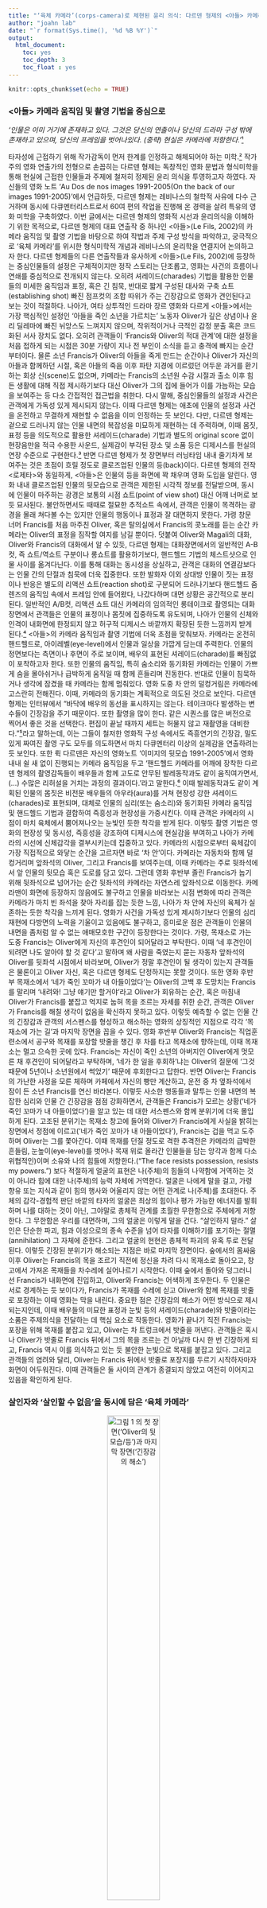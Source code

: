 ```yaml
---
title: "‘육체 카메라’(corps-camera)로 체현된 윤리 의식: 다르덴 형제의 <아들> 카메라 움직임 및 촬영 기법을 중심으로"
author: "joahn lab"
date: "`r format(Sys.time(), '%d %B %Y')`"
output: 
  html_document:
    toc: yes
    toc_depth: 3
    toc_float : yes
---
```


```r
knitr::opts_chunk$set(echo = TRUE)
```

### <아들> 카메라 움직임 및 촬영 기법을 중심으로

<i>‘인물은 이미 거기에 존재하고 있다. 그것은 당신의 연출이나 당신의 드라마 구성 밖에 존재하고 있으며,
당신의 프레임을 벗어나있다. (중략) 현실은 카메라에 저항한다.’</i><span id="a1">[¹](#1)</span>

  타자성에 근접하기 위해 작가감독이 먼저 한계를 인정하고 해체되어야 하는 미학.<span id="a2">[²](#2)</span> 작가주의 영화 연출가의 전형으로 손꼽히는 다르덴 형제는 독창적인 영화 문법과 형식미학을 통해 현실에 근접한 인물들과 주제에 철저히 정제된 윤리 의식을 투영하고자 하였다. 자신들의 영화 노트 ‘Au Dos de nos images 1991-2005(On the back of our images 1991-2005)’에서 언급하듯, 다르덴 형제는 레비나스의 철학적 사유에 다수 근거하며 동시에 다큐멘터리스트로서 60여 편의 작업을 진행해 온 경력을 살려 특유의 영화 미학을 구축하였다. 이번 글에서는 다르덴 형제의 영화적 시선과 윤리의식을 이해하기 위한 목적으로, 다르덴 형제의 대표 연출작 중 하나인 <아들>(Le Fils, 2002)의 카메라 움직임 및 촬영 기법을 바탕으로 하여 작법과 주제 구성 방식을 파악하고, 궁극적으로 ‘육체 카메라’를 위시한 형식미학적 개념과 레비나스의 윤리학을 연결지어 논의하고자 한다.
  다르덴 형제들의 다른 연출작들과 유사하게 <아들>(Le Fils, 2002)에 등장하는 중심인물들의 설정은 구체적이지만 정작 스토리는 단조롭고, 영화는 사건의 흐름이나 연쇄를 중심적으로 전개되지 않는다. 오히려 셔레이드(charades) 기법을 활용한 인물들의 미세한 움직임과 표정, 혹은 긴 침묵, 반대로 짧게
구성된 대사와 구축 쇼트(establishing shot) 빠진 점프컷의 조합 따위가 주는 긴장감으로 영화가 견인된다고 보는 것이 적절하다. 나아가, 여타 상투적인 드라마 장르 영화와 다르게 <아들>에서는 가장 핵심적인 설정인 ‘아들을 죽인 소년을 가르치는’ 노동자 Oliver가 깊은 상념이나 윤리 딜레마에 빠진 뉘앙스도 느껴지지 않으며, 작위적이거나 극적인 감정 분출 혹은 코드화된 서사 장치도 없다. 오히려 관객들이 ‘Francis와 Oliver의 적대 관계’에 대한 설정을 처음 접하게 되는 시점은 30분 가량이 지나 전 부인이 소식을 듣고 충격에 빠지는 순간부터이다. 물론 소년 Francis가 Oliver의 아들을 죽게 만드는
순간이나 Oliver가 자신의 아들과 함께하던 시절, 혹은 아들의 죽음 이후 파탄 지경에 이르렀던 어두운 과거를 환기하는 회상 신(scene)도 없으며, 카메라는 Francis의 소년원 수감 시절과 출소 이후 힘든 생활에 대해 직접 제시하기보다 대신 Oliver가 그의 집에 들어가 이를 가늠하는 모습을 보여주는 등 다소 간접적인 접근법을 취한다. 다시 말해, 중심인물들의 설정과 사건은 관객에게 가독성 있게 제시되지 않는다. 이때 다르덴 형제는 애초에 인물의 설정과 사건을 온전하고 무결하게 재현할 수 없음을 이미 인정하는 듯 보인다. 다만, 다르덴 형제는 겉으로 드러나지 않는 인물 내면의 복잡성을 미묘하게 재현하는 데 주력하며, 이때 몸짓, 표정 등을 의도적으로 활용한 셔레이드(charade) 기법과 별도의 original score 없이 현장음만을 적극 수용한 사운드, 실제감이 부각된 장소 및 소품 등은 디제시스를 현실의 연장 수준으로 구현한다.<span id="a3">[³](#3)</span>
  반면 다르덴 형제가 첫 장면부터 러닝타임 내내 줄기차게 보여주는 것은 초점이 흐릴 정도로 클로즈업된 인물의 등(back)이다. 다르덴 형제의 전작 <로제타>와 동일하게, <아들>은 인물의 등을 화면에 꽉 채우며 영화 도입을 알린다. 영화 내내 클로즈업된 인물의 뒷모습으로 관객은 제한된 시각적 정보를 전달받으며, 동시에 인물이 마주하는 광경은 보통의 시점 쇼트(point of view shot) 대신 어깨 너머로 보듯 묘사된다. 불안하면서도 때때로 절묘한 추적쇼트 속에서, 관객은 인물이 목격하는 광경을 몰래 쳐다볼 수는 있지만 인물의 행동이나 표정과 잘 대면하지 못한다. 가령 창문 너머 Francis를 처음 마주친 Oliver, 혹은 탈의실에서 Francis의 콧노래를 듣는 순간 카메라는 Oliver의 표정을 짐작할 여지를 남길 뿐이다. 덧붙여 Oliver와 Magali의 대화, Oliver와 Francis의 대화에서 알 수 있듯, 다르덴 형제는 대화장면에서의 일반적인 A-B컷, 즉 쇼트/역쇼트 구분이나 롱쇼트를 활용하기보다, 핸드헬드 기법의 체스트샷으로 인물 사이를 옮겨다닌다. 이를 통해 대화는 동시성을 상실하고, 관객은 대화의 연결감보다는 인물 간의 단절과 침묵에 더욱 집중한다. 또한 발화자 이외 상대방 인물이 짓는 표정이나 반응은 별도의 리액션 쇼트(reaction shot)로 구분되어 드러나기보다 핸드헬드 줌렌즈의 움직임 속에서 프레임 안에 들어왔다, 나갔다하며 대면 상황은 공간적으로 분리된다. 일반적인 A/B컷, 리액션 쇼트 대신 카메라의 임의적인 롱테이크로 촬영되는 대화 장면에서 관객들은 인물의 표정이나 몸짓에 집중하도록 유도되며, 나아가 인물의 신체와 인격이 내화면에 한정되지 않고 허구적 디제시스 바깥까지 확장된 듯한 느낌까지 받게 된다.<span id="a4">[⁴](#4)</span>
<아들>의 카메라 움직임과 촬영 기법에 더욱 초점을 맞춰보자. 카메라는 온전히 핸드헬드로, 아이레벨(eye-level)에서 인물과 일상을 가깝게 담는데 주력한다. 인물의 정면보다는 측면이나 후면이 주로 보이며, 배우의 표현된 셔레이드(charade)를 빠짐없이 포착하고자 한다. 또한 인물의 움직임, 특히
숨소리와 동기화된 카메라는 인물이 가쁘게 숨을 몰아쉬거나 급박하게 움직일 때 함께 흔들리며 진동한다. 반대로 인물이 침묵하거나 생각에 잠겼을 때 카메라는 함께 멈춰있다. 영화 도중 차 안의 덜컹거림은 카메라에 고스란히 전해진다. 
 이때, 카메라의 동기화는 계획적으로 의도된 것으로 보인다. 다르덴 형제는 인터뷰에서 “바닥에 배우의 동선을 표시하지는 않는다. 테이크마다 발생하는 변수들이 긴장감을 주기 때문이다. 또한 촬영을 많이 한다. 같은 시퀀스를 많은 버전으로 찍어서 좋은 것을 선택한다. 편집이 끝날 때까지 세트는 허물지 않고 재촬영을 대비한다.”<span id="a5">[⁵](#5)</span>라고 말하는데, 이는 그들이 철저한 영화적 구성 속에서도 즉흥연기의 긴장감, 밀도
있게 짜여진 촬영 구도 모두를 의도하면서 마치 다큐멘터리 이상의 실제감을 연출하려는 듯 보인다. 또한 뤽 다르덴은 자신의 영화노트 ‘이미지의 뒷모습 1991-2005’에서 영화 내내 쉴 새 없이 진행되는 카메라 움직임을 두고 ‘핸드헬드 카메라를 어깨에 장착한 다르덴 형제의 촬영감독들이 배우들과 함께 고도로
안무된 발레동작과도 같이 움직여가면서, (...) 수많은 리허설을 거치는 과정의 결과이다.’라고 말한다.<span id="a6">[⁶](#6)</span>
  이때 발레동작과도 같이 계획된 인물의 몸짓은 비전문 배우들의 아우라(aura)를 거쳐 현장성 강한 셔레이드(charades)로 표현되며, 대체로 인물의 심리(또는 숨소리)와 동기화된 카메라 움직임 및 핸드헬드 기법과 결합하여 즉흥성과 현장성을 가중시킨다. 이때 관객은 카메라의 시점이 마치 육체에서
뿜어져나오는 눈빛인 듯한 착각을 받게 된다. 
  이렇듯 촬영 기법은 영화의 현장성 및 동시성, 즉흥성을 강조하여 디제시스에 현실감을 부여하고 나아가
카메라의 시선에 신체감각을 결부시키는데 집중하고 있다. 카메라의 시점으로부터 육체감이 가장 직접적으로 와닿는 순간을 고르자면 바로 ‘차 안’이다. 카메라는 자동차와 함께 덜컹거리며 앞좌석의 Oliver, 그리고 Francis를 보여주는데, 이때 카메라는 주로 뒷좌석에서 앞 인물의 뒷모습 혹은 도로를 담고
있다. 그런데 영화 후반부 졸린 Francis가 눕기 위해 뒷좌석으로 넘어가는 순간 뒷좌석의 카메라는 자연스레 앞좌석으로 이동한다. 카메라맨이 화면에 등장하지 않음에도 불구하고 인물을 바라보는 시점 변화에 따라 관객은 카메라가 마치 빈 좌석을 찾아 자리를 잡는 듯한 느낌, 나아가 차 안에 자신의 육체가 실존하는 듯한 착각을 느끼게 된다.
  영화가 사건을 가독성 있게 제시하기보다 인물의 심리 재현에 다방면의 노력을 기울이고 있음에도 불구하고, 흥미로운 점은 관객들이 인물의 내면을 좀처럼 알 수 없는 애매모호한 구간이 등장한다는 것이다. 가령, 목재소로 가는 도중 Francis는 Oliver에게 자신의 후견인이 되어달라고 부탁한다. 이때 ‘네
후견인이 되려면 나도 알아야 할 것 같다’고 말하며 왜 사람을 죽였는지 묻는 자동차 앞좌석의 Oliver를 뒷좌석 시점에서 바라보며, Oliver가 정말 후견인이 될 생각이 있는지 관객들은 물론이고 Oliver 자신, 혹은 다르덴 형제도 단정하지는 못할 것이다. 또한 영화 후반부 목재소에서 ‘네가 죽인 꼬마가 내 아들이었다’는 Oliver의 고백 후 도망치는 Francis를 말리며 ‘내려와! 그냥 얘기만 할거야’라고 Oliver가 회유하는 순간, 혹은 마침내 Oliver가 Francis를 붙잡고 억지로 눕혀 목을 조르는 자세를 취한 순간, 관객은 Oliver가 Francis를 해칠 생각이 없음을 확신하지 못하고 있다.
  이렇듯 예측할 수 없는 인물 간의 긴장감과 관객의 서스펜스를 형성하고 해소하는 영화의 상징적인 지점으로 각각 ‘목재소에 가는 길’과 마지막 장면을 꼽을 수 있다. 영화 후반부 Oliver와 Francis는 직업훈련소에서 공구와 목재를 포장할 밧줄을 챙긴 후 차를 타고 목재소에 향하는데, 이때 목재소는 멀고
으슥한 곳에 있다. Francis는 자신이 죽인 소년의 아버지인 Oliver에게 멋모른 채 후견인이 되어달라고 부탁하며, ‘네가 한 일을 후회하’냐는 Oliver의 질문에 ‘그것 때문에 5년이나 소년원에서 썩었기’ 때문에 후회한다고 답한다. 반면 Oliver는 Francis의 가난한 사정을 모른 체하며 카페에서 자신의
빵만 계산하고, 운전 중 차 옆좌석에서 잠이 든 소년 Francis를 연신 바라본다. 이렇듯 사소한 행동들과 말투는 인물 내면의 복잡한 심리와 인물 간 긴장감을 점점 강화하면서, 관객들은 Francis가 모르는 상황(‘네가 죽인 꼬마가 내 아들이었다’)을 알고 있는 데 대한 서스펜스와 함께 분위기에 더욱 몰입하게 된다. 고조된 분위기는 목재소 창고에 들어와 Oliver가 Francis에게 사실을 밝히는 장면에서 정점에 이르고(‘네가 죽인 꼬마가 내 아들이었다’), Francis는 겁을 먹고 도주하며 Oliver는 그를 쫓아간다. 이때 목재를 던질 정도로 격한 추격전은 카메라의 급박한 흔들림, 눈높이(eye-level)를 벗어나 목재 위로 올라간 인물들을 담는 앙각과 함께 다소 위협적인)이며 소유와 나의 힘들에 저항한다.(“The face resists possession, resists my powers.”) 보다 적절하게 얼굴의 표현은 나(주체)의 힘들의 나약함에 거역하는 것이 아니라 힘에 대한 나(주체)의 능력 자체에 거역한다. 얼굴은 나에게 말을 걸고, 가령 향유 또는 지식과 같이 힘의 행사와 어울리지 않는 어떤 관계로 나(주체)를 초대한다. 주체의 감각-경험적 판단 바깥의 타자의 얼굴은 최상의 힘이나 평가 가능한 에너지를 발휘하며 나를 대하는 것이 아닌, 그야말로 총체적 관계를 초월한 무한함으로 주체에게 저항한다. 그 무한함은 우리를 대면하며, 그의 얼굴은 이렇게 말을 건다. “살인하지 말라.” 살인은 단순한 파괴, 힘과 이성으로의 종속 수준을 넘어 타자를 이해하기를 포기하는 절멸(annihilation) 그 자체에 준한다. 그리고 얼굴의 현현은 총체적 파괴의 유혹 투로 전달된다.
이렇듯 긴장된 분위기가 해소되는 지점은 바로 마지막 장면이다. 숲에서의 몸싸움 이후 Oliver는 Francis의 목을 조르기 직전에 정신을 차려 다시 목재소로 돌아오고, 창고에서 가져온 목재들을 차수레에 실어나르기 시작한다. 이때 숲에서 돌아와 덩그러니 선 Francis가 내화면에 진입하고, Oliver와 Francis는
어색하게 조우한다. 두 인물은 서로 경계하는 듯 보이다가, Francis가 목재를 수레에 싣고 Oliver와 함께 목재를 밧줄로 포장하는 이때 영화는 막을 내린다. 중요한 점은 긴장감의 해소가 어떤 방식으로 제시되는지인데, 이때 배우들의 미묘한 표정과 눈빛 등의 셔레이드(charade)와 밧줄이라는 소품은
주제의식을 전달하는 데 핵심 요소로 작동한다.
영화가 끝나기 직전 Francis는 포장을 위해 목재를 붙잡고 있고, Oliver는 차 트렁크에서 밧줄을 꺼낸다. 관객들은 혹시나 Oliver가 밧줄로 Francis 뒤에서 그의 목을 조르는 건 아닐까 다시 한 번 긴장하게 되고, Francis 역시 이를 의식하고 있는 듯 불안한 눈빛으로 목재를 붙잡고 있다. 그리고 관객들의 염려와 달리, Oliver는 Francis 뒤에서 밧줄로 포장지를 두르기 시작하자마자 화면이 어두워진다. 이때 관객들은 둘 사이의 관계가 종결되지 않았고 여전히 이어지고 있음을 확인하게 된다.

### 살인자와 ‘살인할 수 없음’을 동시에 담은 ‘육체 카메라’

<center>
![그림 1 <아들>의 첫 장면(‘Oliver의 뒷모습/등’)과 마지막 장면(‘긴장감의 해소’)](/home/joahn/documents/blog/content/posts/lefils.png){ width=50% }
</center>

  영화 중반 직업훈련을 마친 Francis를 집에 바래다주는 Oliver에게 전 부인 Magali가‘왜 그러는 거야?’라고 물었을 때, Oliver는 ‘나도 모르겠어’라고 답한다. Oliver가 왜 러닝타임 내내 Francis와 관계를 이어나가는 것을 포기하지 않았는지 납득하기란 쉽지 않으며, 영화가 끝난 이후 둘은 어떻게 관계를 이어나갈 것인지는 묘연하다. 다만 다르덴 형제가 자신들의 영화 미학과 작법에 투영한 윤리의식을 점검하면서 두 인물의 관계맺기가 시사하는 바를 추론해 볼 수 있으며, 이 글에서는 레비나스 사유와의 연결에 집중하고자 한다.
  다르덴 형제 특유의 작가주의 연출 미학은 그들이 영화를 무엇으로 이해하고 있는지에서 출발한다. 다르덴 형제는 영화를 ‘인간성에 접근하는 방식’이며(a way of gaining access to humanity), ‘영화의 사명은 인간(적) 응시를 포착하는 것’(the vocation of cinema is to capture the human gaze)<span id="a7">[⁷](#7)</span>으로 규정한다. 이때 다르덴 형제가 제시하고자 하는 인간성에 가장 큰 지대한 영향을 준 사상가로 단연 레비나스를 뽑을 수 있다. ‘타자의 현상학’을 전면에 내세운 철학자 레비나스는 다르덴 형제의 영화가 지향하는 인간적 응시, 즉 타자성(alterity)을 완결 및 고정된 총체(totality)의 일부 혹은 자기-동일성(self-sameness)으로 편입하지 않으려는 미학적 도전의 풍부한 이론적 바탕을 제공한다. 실제로 다르덴 형제의 첫 장편 극영화 연출작이자 공교롭게 레비나스가 세상을 떠난 당시 촬영된 <약속>(La Promesse, 1996)에 대해 뤽 다르덴은 이렇게 회고한다. ‘그 영화(‘약속’)는 궁극적으로 대면-마주침에 도달하기 위한 시도로 볼 수 있다.’<span id="a8">[⁸](#8)</span>
 대면-마주침(‘face-to-face encounter’)은 레비나스가 주창한 타인의 얼굴(‘visage/face of the Other/other’) 개념과 직결된다. 이때 얼굴은 ‘나와 타인 사이에 일어나는 윤리적 사건’으로서 총체(totality)를 벗어난 현현(‘epiphany’)이며 소유와 나의 힘들에 저항한다.(“The face resists possession, resists my powers.”) 보다 적절하게 얼굴의 표현은 나(주체)의 힘들의 나약함에 거역하는 것이 아니라 힘에 대한 나(주체)의 능력 자체에 거역한다. 얼굴은 나에게 말을 걸고, 가령 향유 또는 지식과 같이 힘의 행사와 어울리지 않는 어떤 관계로 나(주체)를 초대한다.<span id="a9">[⁹](#9)</span> 주체의 감각-경험적 판단 바깥의 타자의 얼굴은 최상의 힘이나 평가 가능한 에너지를 발휘하며 나를 대하는 것이 아닌, 그야말로 총체적 관계를 초월한 무한함으로 주체에게 저항한다. 그 무한함은 우리를 대면하며, 그의 얼굴은 이렇게 말을 건다. <strong>“살인하지 말라.”</strong><span id="a10">[¹⁰](#10)</span> 살인은 단순한 파괴, 힘과 이성으로의 종속 수준을 넘어 타자를 이해하기를 포기하는 절멸(annihilation) 그 자체에 준한다. 그리고 얼굴의 현현은 총체적 파괴의 유혹으로서뿐만 아니라, 이 유혹과 시도에 대한 순수하게 윤리적인 불가능성으로서 살인의 유혹에 대한 무한함을 재단할 가능성을 생산한다. 결국 얼굴의 현현과 ‘살인할 수 없음’은 모두 윤리적이다.<span id="a11">[¹¹](#11)</span>

<center>
![그림 2 <로제타>(Rosetta, 1999)의 마지막 시퀀스](/home/joahn/documents/blog/content/posts/rosetta.png){ width=50%}
</center>

<아들>의 전작이자 형식상 유사한 <로제타>의 마지막 장면은 다르덴 형제가 레비나스의 ‘살인할 수 없음’과 ‘대면-마주침’ 개념을 영상 매체에 구현하는 방식을 효과적으로 보여준다. 빈민 실업자인 주인공 로제타는 결말부에 이르러 자신이 생활하는 여행용 캠핑카 안에서 자살을 시도하는데, 이때 가스가 다 떨어진다. 얼마 남지 않은 돈으로 가스통을 산 후 캠핑카로 힘겹게 옮기다가, 배신한 친구 리케의 분노한 눈빛에 좌절하며 주저앉는다. 이때 리케는 주저앉아 흐느끼는 로제타를 일으켜 세워주고, 로제타는 화면 밖 리케를 바라본다. 다르덴 형제는 로제타와 리케의 대면을 내화면에 가독성 있게 제시하는 대신, 리케의 얼굴을 관객이 볼 수 없도록, 나아가 로제타가 단지 리케뿐 아니라 타자의 얼굴을 마주하는 듯 제시한다. 이 얼굴은 신이 아닌 리케의 형상으로, 압도적인 위력이 아닌 가르침의 무한함으로 로제타를 대면한다. 이 얼굴은 분명 관객의 감각-경험 바깥에 있지만 내면의 울림을 주고 있으며, 이 얼굴로 인해 로제타는 당장 삶을 포기하지 않을 것이다. 이 얼굴은 ‘살인할 수 없음’을 말하고 있기 때문이다.<span id="a13">[¹³](#13)</span>
  <아들>로 돌아와보자. Oliver와 Francis는 직업훈련소의 스승과 제자로 관계를 맺는데, 이는 레비나스가 내세운 Master-student 간 가르침의 외재적 무한함을 상기시킨다. 즉, 이들의 관계 맺기 시도는 단지 노동의 재생산 혹은 전과자 교화 등 사회구조적인 쟁점을 상징하는 것을 넘어, 오히려 인간성을 잃지 않는 윤리적 관계에 대한 모색에 가깝다. 이때 관객은 영화의 윤리적 관계에 대한 모색에 초대되어, 살인자 Francis에 대한 ‘살인할 수 없음’의 명령에 침묵하고 번민하는 Oliver를 지켜보게 된다. 이 두 인물 간의 거리는 영화 중반부 ‘줄자’로 잴 수 있을만큼 계산되고 철저히 분리되어 있고, 대화는 보통 핸드헬드로 단절되며 같은 곳을 바라보는 평행선에 선 채 짧은 말들이 오고 간다. 그러나 두 인물은 러닝타임 내내 노동과 가르침을 통해 점점 근접해지며, 영화 후반부에 이르러서는 숲에서의 격한 몸싸움을 통해 어느 때보다 근접하게 된다. 이때 Oliver에게 내려진 ‘살인할 수 없음’ 명령(레비나스에 따르면 이 ‘살인할 수 없음’ 명령은 타자의 총체적 파괴임과 동시에, 타자에 대한 이해를 완전히 포기함을 지칭하기도 한다)과 살인자 Francis의 병치가 주는 서사적 긴장감은 어느 때보다 진동하는 카메라를 통해 제시되고 있다.
  앞서 분석하였듯, 현장성과 즉흥성을 의도한 카메라 움직임과 촬영 기법의 조합은 카메라의 시선이 마치 육체에서 뿜어져나오는 듯한 착각을 준다. 그리고 촬영감독과 촬영 보조의 발레 동작처럼 의도된 움직임을 통해 얻어진 이 시선을 두고 뤽 다르덴은 ‘육체 카메라’(corps-camera)라고 이름 붙인다. ‘육체 카메라’(corps-camera)란 뤽 다르덴이 고안한 단어로, 마치 유령처럼 눈에 보이지 않지만 디제시스 내에 체현된 듯한 카메라, 동시에 인물 내면의 보이지 않는 장소(‘the brush with the invisible body within the visible body’<span id="a14">[¹⁴](#14)</span>)를 촬영하는 카메라를 의미한다. 이 영화적 육체는 관객의 시청각과 동기화된 후 마치 관객이 유령이 되어 쉽사리 보이지 않는 인물 내면을 체험하는 것을 가능하게 한다. 더불어 핸드헬드와 클로즈업 속에서 초점과 중심을 잃고 요동치는 제한된 시청각 경험 속에서 관객은 ‘몸과 물체들을 통해 흐르는 어떤 에너지<span id="a15">[¹⁵](#15)</span>)’를 느낀다. 이 에너지는 인물의 내면을 직접 말하거나, 극적인 서사장치로 드러내어 상투적인 동일시 효과를 경유하지 않고도, 즉 관객들이 철저하게 자신들의 경험에서 인물을 이해하지 않고도 생생하게 열린 감각을 통해 인물들의 공감을 시도하고 타자를 ‘있는 그대로’ 받아들일 수 있는 가능성을 보여준다. 나아가 디제시스는 현실에 동일시되는 거울이 아니며, 인물은 관객이 동일시하거나 관음할 대상으로 기능하지 않는다. ‘육체-카메라는 동일시와 거리두기 사이의 실패를 거듭하면서 인물과 관객 간 관계 맺기의 새로운 공간을 열어준다.’<span id="a16">[¹⁶](#16)</span>

### 결론

이번 글에서는 카메라 움직임 및 촬영 기법을 위시한 시각적 제시 방법에 집중하여 다르덴 형제의 ‘육체 카메라’ 개념을 분석하였지만, 다르덴 형제는 현장 소음과 숨소리 등 청각적 요소 역시 적극적으로 활용하였으며, 연기 이론, 몽타주, 미장셴, 로케이션 및 소품 등 다양한 측면에서 주제의식을 구성하고 구체화했다. 또한 주변화된 개인들의 초상을 주제화하며 벨기에 사회 시스템에 대해 분석적인 접근을 취했으며, 노동과 인간 소외, 가족 해체 현상 등 다양한 사회적 쟁점을 냉철하게 다뤄온 점도 특기할 만하다.
 레비나스는 대표작 ‘전체성과 무한: 외재성에 대한 에세이’에서, 다음과 같이 밝힌다. ‘윤리는 안광학(optics)이다; 그러나 그것은 완전히 다른 유형의 관계 혹은 지향으로서, 비전(vision, 전망, 상상)의 개관적이고 총체화하며 객관화하는 본성이 없는, 즉 이미지 없는 비전(a “vision” without image)이다.’<span id="a17">[¹⁷](#17)</span> 다르덴 형제는 레비나스의 이미지 없는 비전, 즉 ‘타자의 현상학’을 바탕으로 자신들의 고유한 영화미학을 구축하고, 영화라는 시청각 매체 속에서 레비나스의 사유를 계승하고자 했다. 레비나스에게 ‘프로덕션’(production)이라는 단어는 이중적이며 애매한 성질을 갖는데, 즉 ‘존재의 발효’(사건이 “생성된다”, 자동차가 “생산된다”)와 ‘드러나는 것 혹은 전시/노출’(논쟁이 ‘보여지다’, 배우가 ‘보여지다’’)을 모두 일컫는다. 이 동사의 애매성은 존재가 초래되며(is brought about) 동시에 밝혀지는(is revealed) 작동 자체의 본질적 애매함을 담고 있다. 다르덴 영화의 ‘프로덕션’은 이 ‘본질적 애매함’을 포착하고자 하는데, 다르덴 형제의 영화 작업, 즉 프로덕션은 인물과 사건을 드러내보이는 동시에 현실과 맞먹는 디제시스를 생성하고자 하기 때문이다. 다시 말해, 디제시스는 영화적 동일시나 거리두기의 차원을 넘어, 재현 아닌 재현으로서 현실 세계 속 타자를 향한 욕망의 환유(metonymy)가 된다.


### 참고

<span id="1">¹</span> Bert Cardullo (2011), World Directors in Dialogue, Lanham: Scarecrow, p 101.[⏎](#a2)<br>
<span id="2">²</span> 박은지 (2015), 우정의 정치학 - 다르덴 형제 영화의 숨막히는 생명력, 앙가주망의 역사와 오늘날의 앙가주망: 2015년도 프랑스학회 가을학술대회, p 91.[⏎](#a2)<br>
<span id="3">²</span> 유사하게, Mike D’Angelo이라는 블로거는 ‘지난번에 내가 본 영화’가 아닌 ‘작년에 내가 알던 사람들에게 생긴 일’과 같이 느끼는 혼란스러운 관람경험’이라고 재치있게 표현했다. (Mike D’Angelo. 1997. “Review of La promesse.” The Man Who Viewed Too Much [weblog], May 26. [!http://www.panix.com/~dangelo/col12.html#/apr.htm/)] [⏎](#a3)<br>
<span id="4">⁴</span> 위의 지적과 유사하게 Sara Cooper는 ‘Their framing brings fictional lives into being but can never fully contain them: their characters’ bodies overflow the edges of the frame, rather than being contained within the shots.’라고 말하며 뤽 다르덴이 자신의 작업 방식을 ‘연속성 있게 촬영하여 결국 인물들이 성장하는 것을 지켜보는 방법’(Luc Dardenne [2005], On the Back of Our Images (1991-2005). p 166)으로 언급한 사실을 인용하고 있다. Sara Cooper (2007), Mortal Ethics: Reading Levinas with the Dardenne Brothers, Film-Philosophy, 11.2. p 72.
[⏎](#a4)<br>
<span id="5">⁵</span> Anthony Kaufman, Interview article "Rosetta Directors Jean-Pierre and Luc Dardenne's Cinema of Resistance", http://www.IndieWire.com, 1999. 재인용: 박성훈 (2010), 장 피에르 다르덴과 뤼크 다르덴 영화에 나타난 스타일 연구 - 셔레이드 기법을 중심으로, 한서대학교 대학원, p 22
[⏎](#a5)<br>
<span id="6">⁶</span> Luc Dardenne (2005) Au Dos de nos images 1991-2005, p 175, 재인용: 박은지 (2015), 우정의 정치학 - 다르덴 형제 영화의 숨막히는 생명력, 앙가주망의 역사와 오늘날의 앙가주망: 2015년도 프랑스학회 가을학술대회, 91.
[⏎](#a6)<br>
<span id="7">⁷</span> Luc Dardenne, [2005] 2019. On the Back of Our Images (1991-2005). Translated by
Jeffrey Zuckerman and Sammi Skolmoski. Chicago: Featherproof Books. p.42.
[⏎](#a7)<br>
<span id="8">⁸</span> ibid p 42, 재인용: Sara Cooper (2007), Mortal Ethics: Reading Levinas with the Dardenne Brothers, Film-Philosophy, 11.2. p 71. 원문은 ‘Tout le film peut être vu comme une tentative d’arriver enfin au face-à-face’(The entire film can be seen as an attempt ultimately to reach the face-to-face encounter.)
[⏎](#a8)<br>
<span id="9">⁹</span> Emmanuel Levinas (1961), Totality and Infinity - An Essay on Exteriority(Totalité et Infini: essai sur l'extériorité), Martinus Nijhoff Publishers and Duquesne University Press, p 198.
[⏎](#a9)<br>
<span id="10">¹⁰</span> ibid. p 199. 영문은 다음과 같다. “This infinity, stronger than murder, already resists us in his face, is his face, is the primordial expression, is the first word: “you shall not commit murder.”[⏎](#a10)<br>
<span id="11">¹¹</span> ibid. p 199, 영문은 다음과 같다. “The epiphany of the face brings forth the possibility of gauging the infinity of the temptation to murder, not only as a temptation to total ·destruction, but also as the
purely ethical impossibility of this temptation and attempt. (...) The epiphany of the face is ethical.”
[⏎](#a11)<br>
<span id="12">¹²</span> break-down image 출처: https://medialifecrisis.com/acting-out/popgap-28-rosetta-1999.html
[⏎](#a12)<br>
<span id="13">¹³</span> 여기서 조아라(2020)는 클로즈업된 얼굴-이미지와 ‘얼굴의 현현’(epiphany of the face)을 연결지으며, ‘라비브의 ‘클로즈업 얼굴 이미지’ 논의 , 즉 영화의 클로즈업 얼굴 그 자체에 타자성이 존재한다는 주장을 함께 고려하여 다르덴 형제 영화 속에 나타나는 ‘얼굴-이미지’ 자체를 탐구했다.’ 반대로 Sara Cooper(2007)는 조아라(2020)의 지적대로, ‘영화 속에 등장하는 인간의 얼굴보다는 대사와 서사 속에서 얼굴을 찾고자 노력하는 경향을 보인다.’ 두 논의 모두 본 글에 기여하는 바가 크다고 생각하지만, 나는 레비나스의 영화적 사유를 공공연히 주창한 다르덴 형제가 레비나스의 핵심 테제인 ‘얼굴’을 쉽사리 그의 사유와 대치되는 방식으로 재현했다고 보지 않는다. 가령, 레비나스는 이렇게 밝힌다. “얼굴로서 무언가를 드러내는 것은 드러난 것 그리고 순전히 현상적인 형태를 너머 무언가를 부과하는 것, 어떤 이미지의 중개 없이, 면대면의 바로 그 직접적임, 드러냄으로 축소될 수 없는 양식으로 누군가를 제시하는 것이다”(Levinas, 1961) 이외에도 레비나스는 얼굴이 외양을 띠지 않고 ‘불가시’(invisible)함을 논하고 있으므로 얼굴의 현현이 그대로 클로즈업된 얼굴-이미지로 제시되고 있다는 분석은 다소 위험해보인다. 즉, Sara Cooper의 지적대로 face-to-face 개념이 영화 매체로 구현되고 있지만 레비나스적 연결을 보여주는 것은 (<약속>의 마지막 장면에서처럼) 말 그대로 인물 간 대면하는 이미지가 아니라 오히려 ‘Igor가 양심 고백하며 비틀거리는 등’에 가깝다. 또한 뤽 다르덴(2005)은 <아들>의 시작부를 알리는 올리비에 구르메의 등을 마치 얼굴인 듯하다고 말한다.(“as if this back, this neck were speaking”) 따라서 클로즈업된 얼굴 이미지에서 이를 유추하기보다 앞서 언급한 외화면 얼굴과의 대면, 대면하지 않는 조우 상황, 혹은 등의 이미지들을 통해 논의하는 것이 더욱 적절하다고 본다. 결국 인물들은 분명 타자(other)이지만 인물들의 얼굴은 타자의 얼굴(face of the Other)이 아니며 이때 레비나스의 ‘얼굴’은 일종의 오용(catachresis)으로서 작동한다.(Judith Butler, 2004) 반면 나는 다르덴 형제가 클로즈업 기법을 통해 (타자와의) 근접하면서 혼란스러운 경험을 효과적으로 제시하고 있다고 보는데, 이는 조아라(2020)의 논점과 공명하고 있다.
(위 인용된 레비나스(1961) 영문은 다음과 같다. “To manifest oneself as a face is to impose oneself above and beyond the manifested and purely phenomenal form, to present oneself in a mode irreducible to manifestation, the very straightforwardness of the face to face, without the intermediary of any image...”)
[⏎](#a13)<br>
<span id="14">¹⁴</span> Sara Cooper (2007), Mortal Ethics: Reading Levinas with the Dardenne Brothers, Film-Philosophy, 11.2. (원어는 ‘l’affleurement du corps invisible dans le corps visible’(Luc Dardenne [2005], On the Back of Our Images (1991-2005). p 133))
[⏎](#a14)<br>
<span id="15">¹⁵</span> 재인용: 조아라 (2020), 타인의 얼굴 - 다르덴 형제 영화 <로제타>, <아들>에 나타난 얼굴 이미지의 타자성 연구, 연세대학교 커뮤니케이션 대학원, p 50. 원문 출처는 Luc Dardenne, [2005] 2019. On the Back of Our Images (1991-2005)
[⏎](#a15)<br>
<span id="16">¹⁶</span> 박은지 (2015), 우정의 정치학 - 다르덴 형제 영화의 숨막히는 생명력, 앙가주망의 역사와 오늘날의 앙가주망: 2015년도 프랑스학회 가을학술대회, p 91.[⏎](#a16)<br>
<span id="17">¹⁷</span> Emmanuel Levinas (1961), Totality and Infinity - An Essay on Exteriority(Totalité et Infini: essai sur l'extériorité), Martinus Nijhoff Publishers and Duquesne University Press, p 23. 영문은 다음과 같다. “Ethics is an optics. But it is a ‘vision’ without image, bereft of the synoptic and totalizing objectifying virtues of vision; a relation or an intentionality of a wholly different type-which this work seeks to describe.”
[⏎](#a17)<br>
